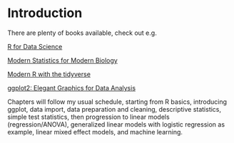 # Introduction

There are plenty of books available, check out e.g.

[R for Data Science](https://r4ds.hadley.nz/ "R for Data Science"){target="_blank"}

[Modern Statistics for Modern Biology](https://www.huber.embl.de/msmb/){target="_blank"}

[Modern R with the tidyverse](http://modern-rstats.eu/){target="_blank"}

[ggplot2: Elegant Graphics for Data Analysis](https://ggplot2-book.org/){target="_blank"}

Chapters will follow my usual schedule, starting from R basics, introducing ggplot, data import, data preparation and cleaning, descriptive statistics, simple test statistics, then progression to linear models (regression/ANOVA), generalized linear models with logistic regression as example, linear mixed effect models, and machine learning.
